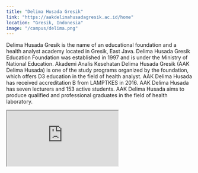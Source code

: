 ```yaml
---
title: "Delima Husada Gresik"
link: "https://aakdelimahusadagresik.ac.id/home"
location: "Gresik, Indonesia"
image: "/campus/delima.png"
---
```


Delima Husada Gresik is the name of an educational foundation and a health analyst academy located in Gresik, East Java. Delima Husada Gresik Education Foundation was established in 1997 and is under the Ministry of National Education. Akademi Analis Kesehatan Delima Husada Gresik (AAK Delima Husada) is one of the study programs organized by the foundation, which offers D3 education in the field of health analyst. AAK Delima Husada has received accreditation B from LAMPTKES in 2016. AAK Delima Husada has seven lecturers and 153 active students. AAK Delima Husada aims to produce qualified and professional graduates in the field of health laboratory.

<iframe src="https://www.google.com/maps/embed?pb=!1m18!1m12!1m3!1d3958.6442613029158!2d112.6500574750703!3d-7.167058170325148!2m3!1f0!2f0!3f0!3m2!1i1024!2i768!4f13.1!3m3!1m2!1s0x2dd8004687bbb86f%3A0xa8ec76e194878af5!2sAkademi%20Analisis%20Kesehatan%20Delima%20Husada!5e0!3m2!1sid!2sid!4v1706079176345!5m2!1sid!2sid" className="w-full h-96 mb-32" loading="lazy" referrerpolicy="no-referrer-when-downgrade"></iframe>